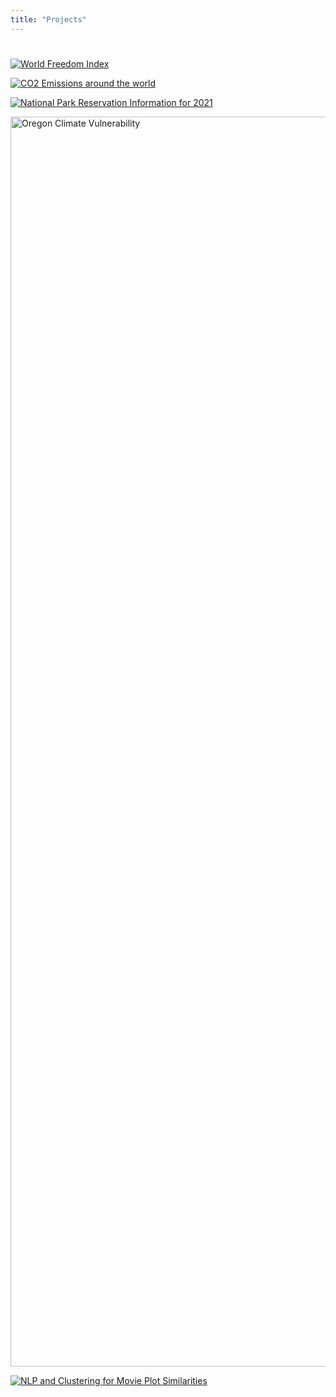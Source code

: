 ```yaml
---
title: "Projects"
---
```


# 

[![World Freedom Index](./projects/freedom_dove.jpg)](./projects/Freedom_Index.qmd)

[![CO2 Emissions around the world](./projects/planet_earth.jpg)](https://oettj8-benjamin-rubin.shinyapps.io/emissions/)

[![National Park Reservation Information for 2021](./projects/national_parks/logo.png)](./projects/national_parks/function2.qmd)

[![Oregon Climate Vulnerability](./projects/oregon.png){width="2000"}](https://oettj8-benjamin-rubin.shinyapps.io/Oregon_Climate_Data/)

[![NLP and Clustering for Movie Plot Similarities](./projects/Movie_project/projector.jpg)](./projects/Movie_project/Similar_Movies_Project.pdf)
